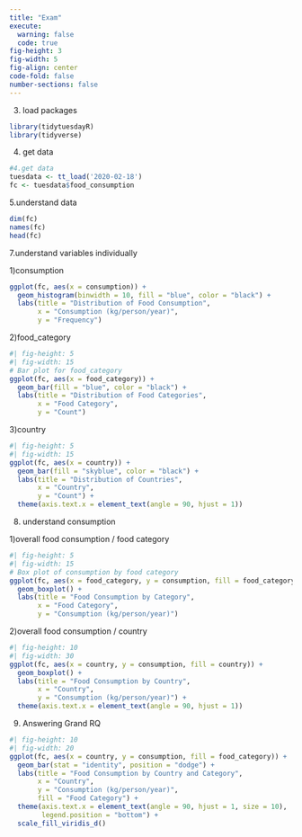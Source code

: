 ```yaml
---
title: "Exam"
execute: 
  warning: false
  code: true
fig-height: 3
fig-width: 5
fig-align: center
code-fold: false
number-sections: false
---
```


3. load packages
```r
library(tidytuesdayR)
library(tidyverse)
```


4. get data
```r
#4.get data
tuesdata <- tt_load('2020-02-18')
fc <- tuesdata$food_consumption
```


5.understand data 
```r
dim(fc)
names(fc)
head(fc)
```


7.understand variables individually

1)consumption
```r
ggplot(fc, aes(x = consumption)) +
  geom_histogram(binwidth = 10, fill = "blue", color = "black") +
  labs(title = "Distribution of Food Consumption",
       x = "Consumption (kg/person/year)",
       y = "Frequency")
```

2)food_category
```r
#| fig-height: 5
#| fig-width: 15
# Bar plot for food_category
ggplot(fc, aes(x = food_category)) +
  geom_bar(fill = "blue", color = "black") +
  labs(title = "Distribution of Food Categories",
       x = "Food Category",
       y = "Count") 
```

3)country
```r
#| fig-height: 5
#| fig-width: 15
ggplot(fc, aes(x = country)) +
  geom_bar(fill = "skyblue", color = "black") +
  labs(title = "Distribution of Countries",
       x = "Country",
       y = "Count") +
  theme(axis.text.x = element_text(angle = 90, hjust = 1))
```

8. understand consumption

1)overall food consumption / food category
```r
#| fig-height: 5
#| fig-width: 15
# Box plot of consumption by food category
ggplot(fc, aes(x = food_category, y = consumption, fill = food_category)) +
  geom_boxplot() +
  labs(title = "Food Consumption by Category",
       x = "Food Category",
       y = "Consumption (kg/person/year)") 
```

2)overall food consumption / country
```r
#| fig-height: 10
#| fig-width: 30
ggplot(fc, aes(x = country, y = consumption, fill = country)) +
  geom_boxplot() +
  labs(title = "Food Consumption by Country",
       x = "Country",
       y = "Consumption (kg/person/year)") +
  theme(axis.text.x = element_text(angle = 90, hjust = 1))
```

9. Answering Grand RQ
```r
#| fig-height: 10
#| fig-width: 20
ggplot(fc, aes(x = country, y = consumption, fill = food_category)) +
  geom_bar(stat = "identity", position = "dodge") +  
  labs(title = "Food Consumption by Country and Category",
       x = "Country",
       y = "Consumption (kg/person/year)",
       fill = "Food Category") +
  theme(axis.text.x = element_text(angle = 90, hjust = 1, size = 10),  
        legend.position = "bottom") +  
  scale_fill_viridis_d()  

```
